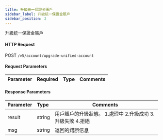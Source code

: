 ```yaml
---
title: 升級統一保證金賬戶
sidebar_label: 升級統一保證金賬戶
sidebar_position: 2
---
```

升級統一保證金賬戶

#### HTTP Request
POST `/v5/account/upgrade-unified-account`

#### Request Parameters
| Parameter | Required | Type | Comments|
|:----- |:-------|:-----|------ |


#### Response Parameters
| Parameter | Type | Comments|
|:----- |:-----|----- |
|result	|string	|用戶賬戶的升級狀態。 1.處理中 2.升級成功 3.升級失敗 4.拒絕
|msg |string |返回的錯誤信息